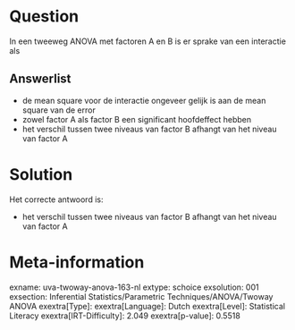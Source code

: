 Question
========

In een tweeweg ANOVA met factoren A en B is er sprake van een interactie
als

Answerlist
----------

* de mean square voor de interactie ongeveer gelijk is aan de mean square van de error
* zowel factor A als factor B een significant hoofdeffect hebben
* het verschil tussen twee niveaus van factor B afhangt van het niveau van factor A

Solution
========

Het correcte antwoord is: 

* het verschil tussen twee niveaus van factor B afhangt van het niveau van factor A

Meta-information
================
exname: uva-twoway-anova-163-nl
extype: schoice
exsolution: 001
exsection: Inferential Statistics/Parametric Techniques/ANOVA/Twoway ANOVA
exextra[Type]: 
exextra[Language]: Dutch
exextra[Level]: Statistical Literacy
exextra[IRT-Difficulty]: 2.049
exextra[p-value]: 0.5518
